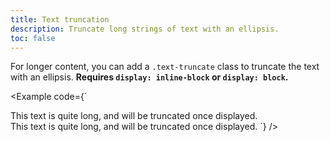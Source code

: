 ```yaml
---
title: Text truncation
description: Truncate long strings of text with an ellipsis.
toc: false
---
```


For longer content, you can add a `.text-truncate` class to truncate the text with an ellipsis. **Requires `display: inline-block` or `display: block`.**

<Example code={`<!-- Block level -->
  <div class="row">
    <div class="col-2 text-truncate">
      This text is quite long, and will be truncated once displayed.
    </div>
  </div>

  <!-- Inline level -->
  <span class="d-inline-block text-truncate" style="max-width: 150px;">
    This text is quite long, and will be truncated once displayed.
  </span>`} />
